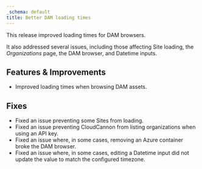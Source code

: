 ```yaml
---
_schema: default
title: Better DAM loading times
---
```

This release improved loading times for DAM browsers.

It also addressed several issues, including those affecting Site loading, the *Organizations* page, the DAM browser, and Datetime inputs.

## Features & Improvements

* Improved loading times when browsing DAM assets.

## Fixes

* Fixed an issue preventing some Sites from loading.
* Fixed an issue preventing CloudCannon from listing organizations when using an API key.
* Fixed an issue where, in some cases, removing an Azure container broke the DAM browser.
* Fixed an issue where, in some cases, editing a Datetime input did not update the value to match the configured timezone.